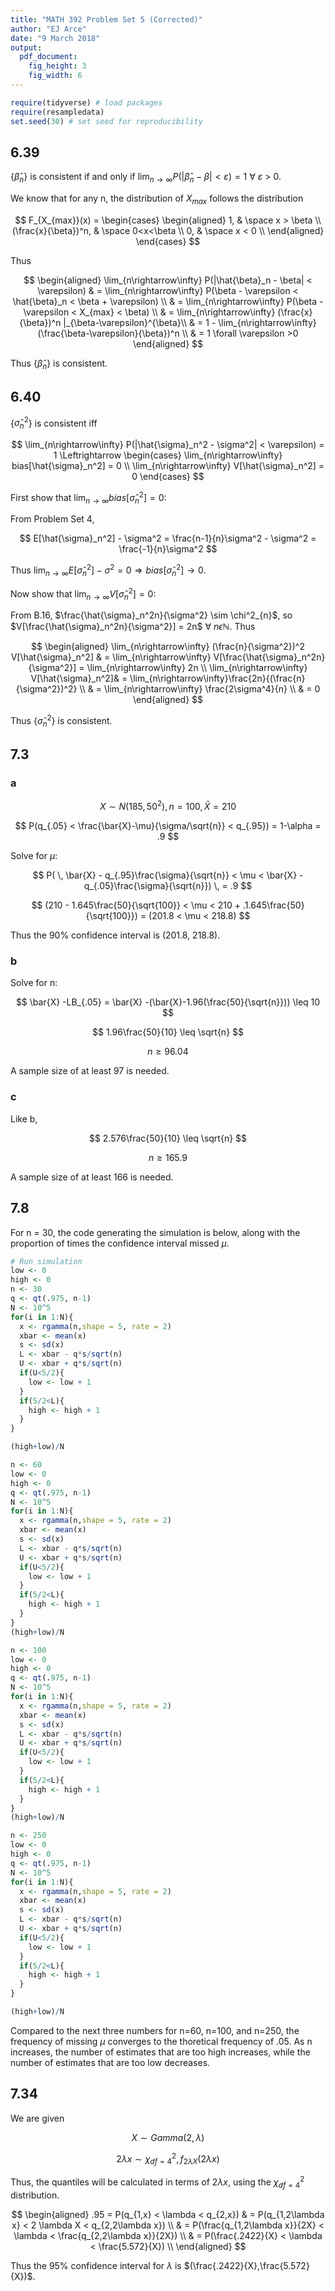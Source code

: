 ```yaml
---
title: "MATH 392 Problem Set 5 (Corrected)"
author: "EJ Arce"
date: "9 March 2018"
output: 
  pdf_document:
    fig_height: 3
    fig_width: 6
---
```


```r
require(tidyverse) # load packages
require(resampledata)
set.seed(30) # set seed for reproducibility
```

## 6.39

{$\hat{\beta}_n$} is consistent if and only if $\lim_{n\rightarrow\infty} P(|\hat{\beta}_n - \beta| < \varepsilon) = 1$ $\forall$ $\varepsilon$ > 0.

We know that for any n, the distribution of $X_{max}$ follows the distribution

$$
F_{X_{max}}(x) =
\begin{cases}
\begin{aligned}
1, & \space x > \beta \\
(\frac{x}{\beta})^n, & \space 0<x<\beta \\
0, & \space x < 0 \\
\end{aligned}
\end{cases}
$$

Thus

$$
\begin{aligned}
\lim_{n\rightarrow\infty} P(|\hat{\beta}_n - \beta| < \varepsilon)
& = \lim_{n\rightarrow\infty} P(\beta - \varepsilon < \hat{\beta}_n < \beta + \varepsilon) \\ 
& = \lim_{n\rightarrow\infty} P(\beta - \varepsilon < X_{max} < \beta)  \\
& = \lim_{n\rightarrow\infty} (\frac{x}{\beta})^n |_{\beta-\varepsilon}^{\beta}\\
& = 1 - \lim_{n\rightarrow\infty} (\frac{\beta-\varepsilon}{\beta})^n \\
& = 1 \forall \varepsilon >0
\end{aligned}
$$

Thus {$\hat{\beta}_n$} is consistent.

## 6.40

{$\hat{\sigma}_n^2$} is consistent iff

$$
\lim_{n\rightarrow\infty} P(|\hat{\sigma}_n^2 - \sigma^2| < \varepsilon)
= 1 \Leftrightarrow 
\begin{cases}
\lim_{n\rightarrow\infty} bias[\hat{\sigma}_n^2] = 0 \\
\lim_{n\rightarrow\infty} V[\hat{\sigma}_n^2] = 0
\end{cases}
$$

First show that $\lim_{n\rightarrow\infty} bias[\hat{\sigma}_n^2] = 0$:

From Problem Set 4, 

$$
E[\hat{\sigma}_n^2] - \sigma^2 =
\frac{n-1}{n}\sigma^2 - \sigma^2 = 
\frac{-1}{n}\sigma^2
$$

Thus $\lim_{n\rightarrow\infty} E[\hat{\sigma}_n^2] - \sigma^2 = 0 \Rightarrow bias[\hat{\sigma}_n^2] \rightarrow 0$.

Now show that $\lim_{n\rightarrow\infty} V[\hat{\sigma}_n^2] = 0$:

From B.16, $\frac{\hat{\sigma}_n^2n}{\sigma^2} \sim \chi^2_{n}$, so $V[\frac{\hat{\sigma}_n^2n}{\sigma^2}] = 2n$ $\forall$ $n \epsilon \mathbb{N}$. Thus


$$
\begin{aligned}
\lim_{n\rightarrow\infty} (\frac{n}{\sigma^2})^2 V[\hat{\sigma}_n^2]
& = \lim_{n\rightarrow\infty} V[\frac{\hat{\sigma}_n^2n}{\sigma^2}] = \lim_{n\rightarrow\infty} 2n \\
\lim_{n\rightarrow\infty} V[\hat{\sigma}_n^2]& = \lim_{n\rightarrow\infty}\frac{2n}{(\frac{n}{\sigma^2})^2} \\ 
& = \lim_{n\rightarrow\infty} \frac{2\sigma^4}{n} \\
& = 0
\end{aligned}
$$

Thus {$\hat{\sigma}_n^2$} is consistent.

## 7.3

### a

$$
X \sim N(185, 50^2) , n = 100, \bar{X} = 210 
$$

$$
P(q_{.05} < \frac{\bar{X}-\mu}{\sigma/\sqrt{n}} < q_{.95}) = 1-\alpha = .9
$$

Solve for $\mu$:

$$
P( \, \bar{X} - q_{.95}\frac{\sigma}{\sqrt{n}} < 
\mu < 
\bar{X} - q_{.05}\frac{\sigma}{\sqrt{n}}) \, =
.9
$$

$$
(210 - 1.645\frac{50}{\sqrt{100}} < 
\mu < 
210 + .1.645\frac{50}{\sqrt{100}}) =
(201.8 < \mu < 218.8)
$$

Thus the 90% confidence interval is (201.8, 218.8).

### b

Solve for n:

$$
\bar{X} -LB_{.05} =
\bar{X} -(\bar{X}-1.96(\frac{50}{\sqrt{n}}))
\leq 10
$$

$$
1.96\frac{50}{10} \leq \sqrt{n}
$$

$$
n \geq 96.04
$$

A sample size of at least 97 is needed.

### c

Like b,

$$
2.576\frac{50}{10} \leq \sqrt{n}
$$

$$
n \geq 165.9
$$

A sample size of at least 166 is needed.

## 7.8

For n = 30, the code generating the simulation is below, along with the proportion of times the confidence interval missed $\mu$.

```r
# Run simulation
low <- 0
high <- 0
n <- 30
q <- qt(.975, n-1)
N <- 10^5
for(i in 1:N){
  x <- rgamma(n,shape = 5, rate = 2)
  xbar <- mean(x)
  s <- sd(x)
  L <- xbar - q*s/sqrt(n)
  U <- xbar + q*s/sqrt(n)
  if(U<5/2){
    low <- low + 1
  }
  if(5/2<L){
    high <- high + 1
  }
}

(high+low)/N
```

```r
n <- 60
low <- 0
high <- 0
q <- qt(.975, n-1)
N <- 10^5
for(i in 1:N){
  x <- rgamma(n,shape = 5, rate = 2)
  xbar <- mean(x)
  s <- sd(x)
  L <- xbar - q*s/sqrt(n)
  U <- xbar + q*s/sqrt(n)
  if(U<5/2){
    low <- low + 1
  }
  if(5/2<L){
    high <- high + 1
  }
}
(high+low)/N
```

```r
n <- 100
low <- 0
high <- 0
q <- qt(.975, n-1)
N <- 10^5
for(i in 1:N){
  x <- rgamma(n,shape = 5, rate = 2)
  xbar <- mean(x)
  s <- sd(x)
  L <- xbar - q*s/sqrt(n)
  U <- xbar + q*s/sqrt(n)
  if(U<5/2){
    low <- low + 1
  }
  if(5/2<L){
    high <- high + 1
  }
}
(high+low)/N
```

```r
n <- 250
low <- 0
high <- 0
q <- qt(.975, n-1)
N <- 10^5
for(i in 1:N){
  x <- rgamma(n,shape = 5, rate = 2)
  xbar <- mean(x)
  s <- sd(x)
  L <- xbar - q*s/sqrt(n)
  U <- xbar + q*s/sqrt(n)
  if(U<5/2){
    low <- low + 1
  }
  if(5/2<L){
    high <- high + 1
  }
}

(high+low)/N
```

Compared to the next three numbers for n=60, n=100, and n=250, the frequency of missing $\mu$ converges to the thoretical frequency of .05. As n increases, the number of estimates that are too high increases, while the number of estimates that are too low decreases.

## 7.34

We are given

$$
X \sim Gamma(2,\lambda)
$$

$$
2\lambda x \sim \chi^2_{df=4},
f_{2\lambda X}(2\lambda x)
$$

Thus, the quantiles will be calculated in terms of $2\lambda x$, using the $\chi^2_{df=4}$  distribution.

$$
\begin{aligned}
.95 = P(q_{1,x} < \lambda < q_{2,x})
& =  P(q_{1,2\lambda x} < 2 \lambda X < q_{2,2\lambda x}) \\ 
& = P(\frac{q_{1,2\lambda x}}{2X} < \lambda < \frac{q_{2,2\lambda x}}{2X}) \\
& = P(\frac{.2422}{X} < \lambda < \frac{5.572}{X}) \\
\end{aligned}
$$

Thus the 95% confidence interval for $\lambda$ is $(\frac{.2422}{X},\frac{5.572}{X})$.